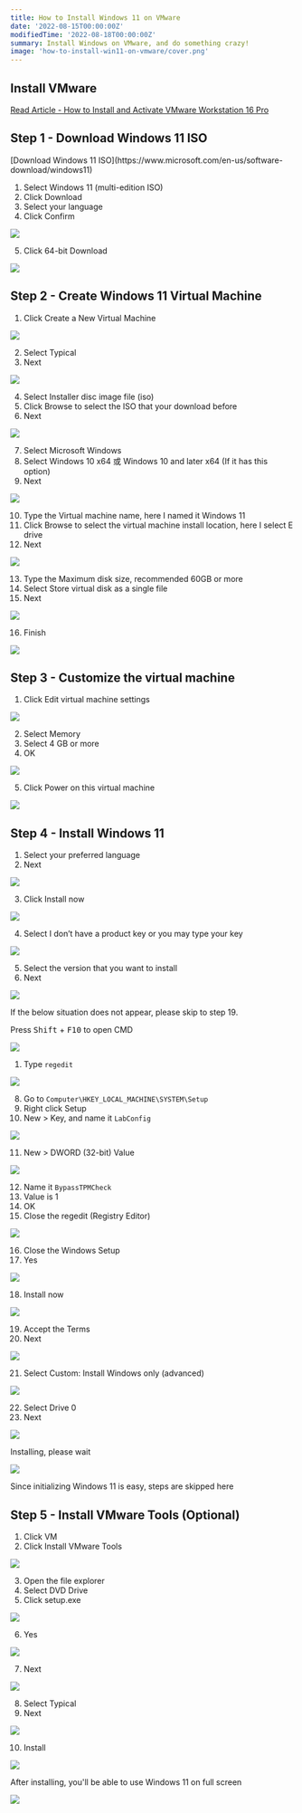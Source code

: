 ```yaml
---
title: How to Install Windows 11 on VMware
date: '2022-08-15T00:00:00Z'
modifiedTime: '2022-08-18T00:00:00Z'
summary: Install Windows on VMware, and do something crazy!
image: 'how-to-install-win11-on-vmware/cover.png'
---
```


## Install VMware

[Read Article - How to Install and Activate VMware Workstation 16 Pro](/blog/how-to-install-and-activate-vmware-16)

## Step 1 - Download Windows 11 ISO

<Callout icon='🔗' type='info'>
  [Download Windows 11
  ISO](https://www.microsoft.com/en-us/software-download/windows11)
</Callout>

1. Select Windows 11 (multi-edition ISO)
2. Click Download
3. Select your language
4. Click Confirm

![](</static/images/blog/how-to-install-win11-on-vmware/step-1(1-4).png>)

5. Click 64-bit Download

![](</static/images/blog/how-to-install-win11-on-vmware/step-1(5).png>)

## Step 2 - Create Windows 11 Virtual Machine

1. Click Create a New Virtual Machine

![](</static/images/blog/how-to-install-win11-on-vmware/step-2(1).png>)

2. Select Typical
3. Next

![](</static/images/blog/how-to-install-win11-on-vmware/step-2(2-3).png>)

4. Select Installer disc image file (iso)
5. Click Browse to select the ISO that your download before
6. Next

![](</static/images/blog/how-to-install-win11-on-vmware/step-2(4-6).png>)

7. Select Microsoft Windows
8. Select Windows 10 x64 或 Windows 10 and later x64 (If it has this option)
9. Next

![](</static/images/blog/how-to-install-win11-on-vmware/step-2(7-9).png>)

10. Type the Virtual machine name, here I named it Windows 11
11. Click Browse to select the virtual machine install location, here I select E drive
12. Next

![](</static/images/blog/how-to-install-win11-on-vmware/step-2(10-12).png>)

13. Type the Maximum disk size, recommended 60GB or more
14. Select Store virtual disk as a single file
15. Next

![](</static/images/blog/how-to-install-win11-on-vmware/step-2(13-15).png>)

16. Finish

![](</static/images/blog/how-to-install-win11-on-vmware/step-2(16).png>)

## Step 3 - Customize the virtual machine

1. Click Edit virtual machine settings

![](</static/images/blog/how-to-install-win11-on-vmware/step-3(1).png>)

2. Select Memory
3. Select 4 GB or more
4. OK

![](</static/images/blog/how-to-install-win11-on-vmware/step-3(2-4).png>)

5. Click Power on this virtual machine

![](</static/images/blog/how-to-install-win11-on-vmware/step-3(5).png>)

## Step 4 - Install Windows 11

1. Select your preferred language
2. Next

![](</static/images/blog/how-to-install-win11-on-vmware/step-4(1-2).png>)

3. Click Install now

![](</static/images/blog/how-to-install-win11-on-vmware/step-4(3).png>)

4. Select I don’t have a product key or you may type your key

![](</static/images/blog/how-to-install-win11-on-vmware/step-4(4).png>)

5. Select the version that you want to install
6. Next

![](</static/images/blog/how-to-install-win11-on-vmware/step-4(5-6).png>)

<Callout>
  If the below situation does not appear, please skip to step 19.

Press <Kbd>Shift</Kbd> + <Kbd>F10</Kbd> to open CMD

</Callout>

![](/static/images/blog/how-to-install-win11-on-vmware/cant-install.png)

1. Type `regedit`

![](</static/images/blog/how-to-install-win11-on-vmware/step-4(7).png>)

8. Go to `Computer\HKEY_LOCAL_MACHINE\SYSTEM\Setup`
9. Right click Setup
10. New > Key, and name it `LabConfig`

![](</static/images/blog/how-to-install-win11-on-vmware/step-4(8-10).png>)

11. New > DWORD (32-bit) Value

![](</static/images/blog/how-to-install-win11-on-vmware/step-4(11).png>)

12. Name it `BypassTPMCheck`
13. Value is 1
14. OK
15. Close the regedit (Registry Editor)

![](</static/images/blog/how-to-install-win11-on-vmware/step-4(12-15).png>)

16. Close the Windows Setup
17. Yes

![](</static/images/blog/how-to-install-win11-on-vmware/step-4(16-17).png>)

18. Install now

![](</static/images/blog/how-to-install-win11-on-vmware/step-4(18).png>)

19. Accept the Terms
20. Next

![](</static/images/blog/how-to-install-win11-on-vmware/step-4(19-20).png>)

21. Select Custom: Install Windows only (advanced)

![](</static/images/blog/how-to-install-win11-on-vmware/step-4(21).png>)

22. Select Drive 0
23. Next

![](</static/images/blog/how-to-install-win11-on-vmware/step-4(22-23).png>)

<Callout>Installing, please wait</Callout>

![](/static/images/blog/how-to-install-win11-on-vmware/installing.png)

<Callout icon='✍️'>
  Since initializing Windows 11 is easy, steps are skipped here
</Callout>

## Step 5 - Install VMware Tools (Optional)

1. Click VM
2. Click Install VMware Tools

![](</static/images/blog/how-to-install-win11-on-vmware/step-5(1-2).png>)

3. Open the file explorer
4. Select DVD Drive
5. Click setup.exe

![](</static/images/blog/how-to-install-win11-on-vmware/step-5(3-5).png>)

6. Yes

![](</static/images/blog/how-to-install-win11-on-vmware/step-5(6).png>)

7. Next

![](</static/images/blog/how-to-install-win11-on-vmware/step-5(7).png>)

8. Select Typical
9. Next

![](</static/images/blog/how-to-install-win11-on-vmware/step-5(8-9).png>)

10. Install

![](</static/images/blog/how-to-install-win11-on-vmware/step-5(10).png>)

After installing, you'll be able to use Windows 11 on full screen

![](/static/images/blog/how-to-install-win11-on-vmware/fullscreen.png)
